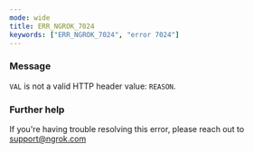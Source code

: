 ```yaml
---
mode: wide
title: ERR_NGROK_7024
keywords: ["ERR_NGROK_7024", "error 7024"]
---
```


### Message

`VAL` is not a valid HTTP header value: `REASON`.

### Further help

If you're having trouble resolving this error, please reach out to [support@ngrok.com](mailto:support@ngrok.com?subject=Help%20with%20ERR_NGROK_7024)
